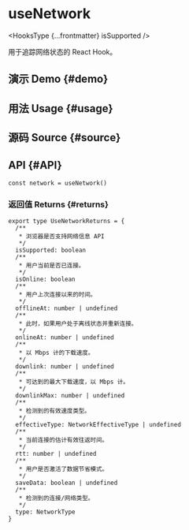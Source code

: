 # useNetwork


<HooksType {...frontmatter} isSupported />

用于追踪网络状态的 React Hook。

## 演示 Demo \{#demo}


<App />

## 用法 Usage \{#usage}



## 源码 Source \{#source}


<Source />

## API \{#API}

```tsx
const network = useNetwork()
```

### 返回值 Returns \{#returns}

```tsx
export type UseNetworkReturns = {
  /**
   * 浏览器是否支持网络信息 API
   */
  isSupported: boolean
  /**
   * 用户当前是否已连接。
   */
  isOnline: boolean
  /**
   * 用户上次连接以来的时间。
   */
  offlineAt: number | undefined
  /**
   * 此时，如果用户处于离线状态并重新连接。
   */
  onlineAt: number | undefined
  /**
   * 以 Mbps 计的下载速度。
   */
  downlink: number | undefined
  /**
   * 可达到的最大下载速度，以 Mbps 计。
   */
  downlinkMax: number | undefined
  /**
   * 检测到的有效速度类型。
   */
  effectiveType: NetworkEffectiveType | undefined
  /**
   * 当前连接的估计有效往返时间。
   */
  rtt: number | undefined
  /**
   * 用户是否激活了数据节省模式。
   */
  saveData: boolean | undefined
  /**
   * 检测到的连接/网络类型。
   */
  type: NetworkType
}
```
